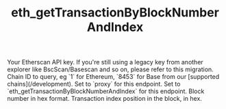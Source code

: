 ﻿---
title: 'eth_getTransactionByBlockNumberAndIndex'
description: 'Get transaction details by block number and index.'
api: 'GET /v2/api'
keywords: ['eth_getTransactionByBlockNumberAndIndex', 'transaction in block']
---


<CreditChip description="Returns information about a transaction by block number and index" />

  <ParamField query="apikey" type="string">
    Your Etherscan API key. If you're still using a legacy key from another explorer like BscScan/Basescan and so on, please refer to this migration.
  </ParamField>
  <ParamField query="chainid" type="string" default="1">
    Chain ID to query, eg `1` for Ethereum, `8453` for Base from our [supported chains](/development).
  </ParamField>
  <ParamField query="module" type="string" default="proxy">
    Set to `proxy` for this endpoint.
  </ParamField>
  <ParamField query="action" type="string" default="eth_getTransactionByBlockNumberAndIndex">
    Set to `eth_getTransactionByBlockNumberAndIndex` for this endpoint.
  </ParamField>
  <ParamField query="tag" type="string" default="0xC6331D">
    Block number in hex format.
  </ParamField>
  <ParamField query="index" type="string" default="0x11A">
    Transaction index position in the block, in hex.
  </ParamField>
